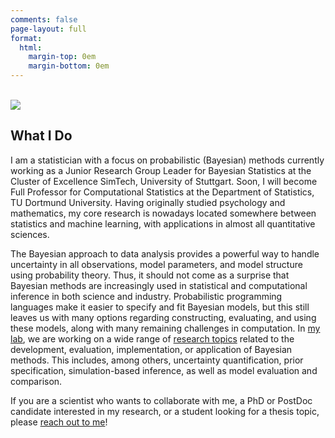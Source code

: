 ```yaml
---
comments: false
page-layout: full
format:
  html: 
    margin-top: 0em
    margin-bottom: 0em
---
```


::: {.grid}

::: {.g-col-12 .g-col-md-3}
<br /> 
![](images/paul-buerkner-small-round.png){fig-alt="A portrait of the website author, Paul Bürkner."}
:::

::: {.g-col-12 .g-col-md-9}
## What I Do

<!-- TODO: add more internal and external links -->

I am a statistician with a focus on probabilistic (Bayesian) methods currently working as a Junior Research Group Leader for Bayesian Statistics at the Cluster of Excellence SimTech, University of Stuttgart. Soon, I will become Full Professor for Computational Statistics at the Department of Statistics, TU Dortmund University. Having originally studied psychology and mathematics, my core research is nowadays located somewhere between statistics and machine learning, with applications in almost all quantitative sciences.

:::
:::

The Bayesian approach to data analysis provides a powerful way to handle uncertainty in all observations, model parameters, and model structure using probability theory. Thus, it should not come as a surprise that Bayesian methods are increasingly used in statistical and computational inference in both science and industry. Probabilistic programming languages make it easier to specify and fit Bayesian models, but this still leaves us with many options regarding constructing, evaluating, and using these models, along with many remaining challenges in computation. In [my lab](../lab), we are working on a wide range of [research topics](../research/) related to the development, evaluation, implementation, or application of Bayesian methods. This includes, among others, uncertainty quantification, prior specification, simulation-based inference, as well as model evaluation and comparison. 

If you are a scientist who wants to collaborate with me, a PhD or PostDoc candidate interested in my research, or a student looking for a thesis topic, please [reach out to me](mailto:paul.buerkner@gmail.com)! 

<!-- TODO: include a paragraph about brms? -->
